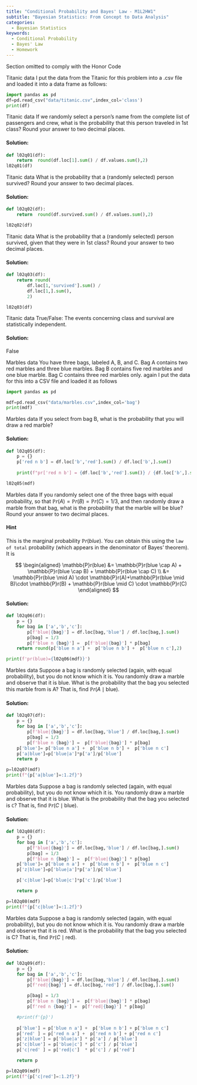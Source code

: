 ```yaml
---
title: "Conditional Probability and Bayes' Law - M1L2HW1"
subtitle: "Bayesian Statistics: From Concept to Data Analysis"
categories:
  - Bayesian Statistics
keywords:
  - Conditional Probability
  - Bayes' Law
  - Homework
---
```


::::: {.content-visible unless-profile="HC"}

::: {.callout-caution}
Section omitted to comply with the Honor Code
:::

:::::

::::: {.content-hidden unless-profile="HC"} 

\index{dataset, Titanic}
[Titanic data]{.column-margin} I put the data from the Titanic for this problem into a .csv file and loaded it into a data frame as follows:

```python
import pandas as pd
df=pd.read_csv("data/titanic.csv",index_col='class')
print(df) 
```

::: {#exr-cpb-1}
[Titanic data]{.column-margin} If we randomly select a person's name from the complete list of passengers and crew, what is the probability that this person traveled in 1st class? Round your answer to two decimal places.
:::

::: {.solution .callout-tip collapse="true"}
#### Solution:

```python
def l02q01(df):
    return  round(df.loc[1].sum() / df.values.sum(),2)
l02q01(df)
```
:::

::: {#exr-cpb-2}
[Titanic data]{.column-margin} What is the probability that a (randomly selected) person survived? Round your answer to two decimal places.
:::

::: {.solution .callout-tip collapse="true"}
#### Solution:

```python

def l02q02(df):
    return  round(df.survived.sum() / df.values.sum(),2)

l02q02(df)
```
:::

::: {#exr-cpb-3}
[Titanic data]{.column-margin} What is the probability that a (randomly selected) person survived, given that they were in 1st class? Round your answer to two decimal places.
:::

::: {.solution .callout-tip collapse="true"}
#### Solution:

```python

def l02q03(df):
    return round(
        df.loc[1,'survived'].sum() /
        df.loc[1,].sum(),
        2)

l02q03(df)
```

:::

::: {#exr-cpb-4}
[Titanic data]{.column-margin} True/False: The events concerning class and survival are statistically independent.
:::

::: {.solution .callout-tip collapse="true"}
#### Solution:

False
:::

\index{dataset, marbles}
[Marbles data]{.column-margin} You have three bags, labeled A, B, and C. Bag A contains two red marbles and three blue marbles. Bag B contains five red marbles and one blue marble. Bag C contains three red marbles only.
again I put the data for this into a CSV file and loaded it as follows

```python
import pandas as pd

mdf=pd.read_csv("data/marbles.csv",index_col='bag')
print(mdf) 
```

::: {#exr-cpb-5}
[Marbles data]{.column-margin} If you select from bag B, what is the probability that you will draw a red marble?
:::

::: {.solution .callout-tip collapse="true"}
#### Solution:

```python

def l02q05(df):
    p = {}
    p['red n b'] = df.loc['b','red'].sum() / df.loc['b',].sum()
    
    print(f"pr['red n b'] = {df.loc['b','red'].sum()} / {df.loc['b',].sum()} = {p['red n b']}")        

l02q05(mdf)
```
:::

::: {#exr-cpb-6}
[Marbles data]{.column-margin} If you randomly select one of the three bags with equal probability, so that $\mathbb{P}r(A)=\mathbb{P}r(B)=\mathbb{P}r(C)=1/3$, and then randomly draw a marble from that bag, what is the probability that the marble will be blue? Round your answer to two decimal places.
:::

::: {.callout-note collapse="true"}
#### Hint

This is the marginal probability $\mathbb{P}r(blue)$. You can obtain this using the `law of total` probability (which appears in the denominator of Bayes' theorem). It is

$$
\begin{aligned}
    \mathbb{P}r(blue) &= \mathbb{P}r(blue \cap A) + \mathbb{P}r(blue \cap B) + \mathbb{P}r(blue \cap C) 
    \\      &= \mathbb{P}r(blue \mid A) \cdot \mathbb{P}r(A)+\mathbb{P}r(blue \mid B)\cdot \mathbb{P}r(B) + \mathbb{P}r(blue \mid C) \cdot \mathbb{P}r(C)
    \end{aligned}
$$
:::

::: {.solution .callout-tip collapse="true"}
#### Solution:

```python
def l02q06(df):
    p = {}
    for bag in ['a','b','c']:
        p[f'blue|{bag}'] = df.loc[bag,'blue'] / df.loc[bag,].sum() 
        p[bag] = 1/3
        p[f'blue n {bag}'] =  p[f'blue|{bag}'] * p[bag]
    return round(p['blue n a'] +  p['blue n b'] +  p['blue n c'],2)  

print(f'pr(blue)={l02q06(mdf)}')
```

:::

::: {#exr-cpb-7}
[Marbles data]{.column-margin} Suppose a bag is randomly selected (again, with equal probability), but you do not know which it is. You randomly draw a marble and observe that it is blue. What is the probability that the bag you selected this marble from is A? That is, find $\mathbb{P}r(A\mid \text{blue})$.
:::

::: {.solution .callout-tip collapse="true"}
#### Solution:

```python
def l02q07(df):
    p = {}
    for bag in ['a','b','c']:
        p[f'blue|{bag}'] = df.loc[bag,'blue'] / df.loc[bag,].sum() 
        p[bag] = 1/3
        p[f'blue n {bag}'] =  p[f'blue|{bag}'] * p[bag]   
    p['blue']= p['blue n a'] +  p['blue n b'] +  p['blue n c'] 
    p['a|blue']=p['blue|a']*p['a']/p['blue']
    return p 

p=l02q07(mdf)
print(f"{p['a|blue']=:1.2f}")
```

:::

::: {#exr-cpb-8}
[Marbles data]{.column-margin} Suppose a bag is randomly selected (again, with equal probability), but you do not know which it is. You randomly draw a marble and observe that it is blue. What is the probability that the bag you selected is `C`? That is, find $\mathbb{P}r(C\mid \text{blue})$.
:::

::: {.solution .callout-tip collapse="true"}
#### Solution:

```python
def l02q08(df):
    p = {}
    for bag in ['a','b','c']:
        p[f'blue|{bag}'] = df.loc[bag,'blue'] / df.loc[bag,].sum() 
        p[bag] = 1/3
        p[f'blue n {bag}'] =  p[f'blue|{bag}'] * p[bag] 
    p['blue']= p['blue n a'] +  p['blue n b'] +  p['blue n c'] 
    p['z|blue']=p['blue|a']*p['a']/p['blue']

    p['c|blue']=p['blue|c']*p['c']/p['blue']

    return p 

p=l02q08(mdf)
print(f"{p['c|blue']=:1.2f}")

```
:::

::: {#exr-cpb-9}
[Marbles data]{.column-margin} Suppose a bag is randomly selected (again, with equal probability), but you do not know which it is. You randomly draw a marble and observe that it is red. What is the probability that the bag you selected is C? That is, find $\mathbb{P}r(C\mid \text{red})$.
:::

::: {.solution .callout-tip collapse="true"}
#### Solution:

```python
def l02q09(df):
    p = {}
    for bag in ['a','b','c']:
        p[f'blue|{bag}'] = df.loc[bag,'blue'] / df.loc[bag,].sum() 
        p[f'red|{bag}'] = df.loc[bag,'red'] / df.loc[bag,].sum() 

        p[bag] = 1/3
        p[f'blue n {bag}'] =  p[f'blue|{bag}'] * p[bag]
        p[f'red n {bag}'] =  p[f'red|{bag}'] * p[bag]

    #print(f'{p}')
    
    p['blue'] = p['blue n a'] +  p['blue n b'] + p['blue n c'] 
    p['red' ] = p['red n a'] +  p['red n b'] + p['red n c'] 
    p['z|blue'] = p['blue|a'] * p['a'] / p['blue']
    p['c|blue'] = p['blue|c'] * p['c'] / p['blue']
    p['c|red' ] = p['red|c']  * p['c'] / p['red']

    return p 

p=l02q09(mdf)
print(f"{p['c|red']=:1.2f}")
```
:::

:::::